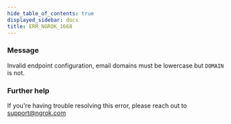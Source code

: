 ```yaml
---
hide_table_of_contents: true
displayed_sidebar: docs
title: ERR_NGROK_1668
---
```


### Message

Invalid endpoint configuration, email domains must be lowercase but `DOMAIN` is not.

<ErrorDetails />

### Further help

If you're having trouble resolving this error, please reach out to [support@ngrok.com](mailto:support@ngrok.com?subject=Help%20with%20ERR_NGROK_1668)
